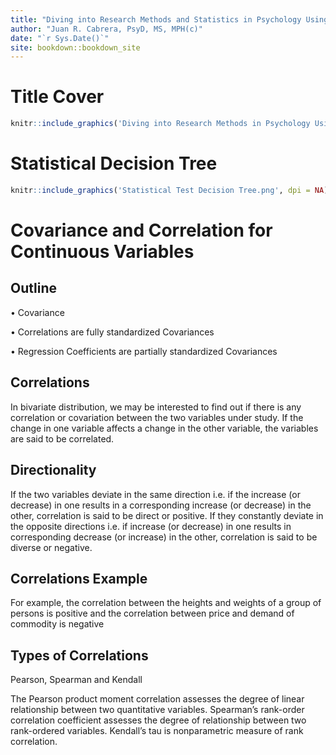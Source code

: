 ```yaml
--- 
title: "Diving into Research Methods and Statistics in Psychology Using R"
author: "Juan R. Cabrera, PsyD, MS, MPH(c)"
date: "`r Sys.Date()`"
site: bookdown::bookdown_site
---
```

# Title Cover {-}
```r
knitr::include_graphics('Diving into Research Methods in Psychology Using R Cover.jpg', dpi = NA)
```

# Statistical Decision Tree {-}
```r
knitr::include_graphics('Statistical Test Decision Tree.png', dpi = NA)
```


# Covariance and Correlation for Continuous Variables
## Outline
•	Covariance

•	Correlations are fully standardized Covariances

•	Regression Coefficients are partially standardized Covariances


## Correlations
In bivariate distribution, we may be interested to find out if there is any correlation or covariation between the two variables under study. If the change in one variable affects a change in the other variable, the variables are said to be correlated.

## Directionality 
If the two variables deviate in the same direction i.e. if the increase (or decrease) in one results in a corresponding increase (or decrease) in the other, correlation is said to be direct or positive.
If they constantly deviate in the opposite directions i.e. if increase (or decrease) in one results in corresponding decrease (or increase) in the other, correlation is said to be diverse or negative.

## Correlations Example
For example, the correlation between the heights and weights of a group of persons is positive and the correlation between price and demand of commodity is negative

## Types of Correlations
Pearson, Spearman and Kendall

The Pearson product moment correlation assesses the degree of linear relationship between two quantitative variables.
Spearman’s rank-order correlation coefficient assesses the degree of relationship between two rank-ordered variables.
Kendall’s tau is nonparametric measure of rank correlation.